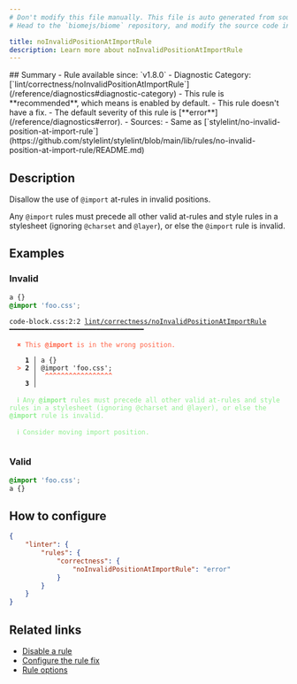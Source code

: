 ```yaml
---
# Don't modify this file manually. This file is auto generated from source, and you will lose your changes next time the website is built.
# Head to the `biomejs/biome` repository, and modify the source code in there.

title: noInvalidPositionAtImportRule
description: Learn more about noInvalidPositionAtImportRule
---
```


<Tabs>
<TabItem label="CSS" icon="seti:css">
## Summary
- Rule available since: `v1.8.0`
- Diagnostic Category: [`lint/correctness/noInvalidPositionAtImportRule`](/reference/diagnostics#diagnostic-category)
- This rule is **recommended**, which means is enabled by default.
- This rule doesn't have a fix.
- The default severity of this rule is [**error**](/reference/diagnostics#error).
- Sources: 
  - Same as [`stylelint/no-invalid-position-at-import-rule`](https://github.com/stylelint/stylelint/blob/main/lib/rules/no-invalid-position-at-import-rule/README.md)

## Description
Disallow the use of `@import` at-rules in invalid positions.

Any `@import` rules must precede all other valid at-rules and style rules in a stylesheet (ignoring `@charset` and `@layer`), or else the `@import` rule is invalid.

## Examples

### Invalid

```css
a {}
@import 'foo.css';
```

<pre class="language-text"><code class="language-text">code-block.css:2:2 <a href="https://biomejs.dev/linter/rules/no-invalid-position-at-import-rule">lint/correctness/noInvalidPositionAtImportRule</a> ━━━━━━━━━━━━━━━━━━━━━━━━━━━━━━━━━━<br /><br />  <strong><span style="color: Tomato;">✖</span></strong> <span style="color: Tomato;">This </span><span style="color: Tomato;"><strong>@import</strong></span><span style="color: Tomato;"> is in the wrong position.</span><br />  <br />    <strong>1 │ </strong>a &#123;&#125;<br />  <strong><span style="color: Tomato;">&gt;</span></strong> <strong>2 │ </strong>@import 'foo.css';<br />   <strong>   │ </strong> <strong><span style="color: Tomato;">^</span></strong><strong><span style="color: Tomato;">^</span></strong><strong><span style="color: Tomato;">^</span></strong><strong><span style="color: Tomato;">^</span></strong><strong><span style="color: Tomato;">^</span></strong><strong><span style="color: Tomato;">^</span></strong><strong><span style="color: Tomato;">^</span></strong><strong><span style="color: Tomato;">^</span></strong><strong><span style="color: Tomato;">^</span></strong><strong><span style="color: Tomato;">^</span></strong><strong><span style="color: Tomato;">^</span></strong><strong><span style="color: Tomato;">^</span></strong><strong><span style="color: Tomato;">^</span></strong><strong><span style="color: Tomato;">^</span></strong><strong><span style="color: Tomato;">^</span></strong><strong><span style="color: Tomato;">^</span></strong><strong><span style="color: Tomato;">^</span></strong><br />    <strong>3 │ </strong><br />  <br />  <strong><span style="color: lightgreen;">ℹ</span></strong> <span style="color: lightgreen;">Any </span><span style="color: lightgreen;"><strong>@import</strong></span><span style="color: lightgreen;"> rules must precede all other valid at-rules and style rules in a stylesheet (ignoring @charset and @layer), or else the </span><span style="color: lightgreen;"><strong>@import</strong></span><span style="color: lightgreen;"> rule is invalid.</span><br />  <br />  <strong><span style="color: lightgreen;">ℹ</span></strong> <span style="color: lightgreen;">Consider moving import position.</span><br />  <br /></code></pre>

### Valid

```css
@import 'foo.css';
a {}
```

## How to configure
```json title="biome.json"
{
	"linter": {
		"rules": {
			"correctness": {
				"noInvalidPositionAtImportRule": "error"
			}
		}
	}
}

```
## Related links

- [Disable a rule](/linter/#disable-a-rule)
- [Configure the rule fix](/linter#configure-the-rule-fix)
- [Rule options](/linter/#rule-options)

</TabItem>
</Tabs>

